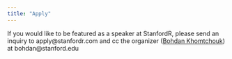 ```yaml
---
title: "Apply"
---
```


If you would like to be featured as a speaker at StanfordR, please send an inquiry to apply@stanfordr.com and cc the organizer ([Bohdan Khomtchouk](https://profiles.stanford.edu/bohdan-khomtchouk)) at bohdan@stanford.edu